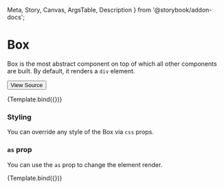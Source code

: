   Meta,
  Story,
  Canvas,
  ArgsTable,
  Description
} from '@storybook/addon-docs';


<Meta title="Layout/Box" component={Box} />

# Box

Box is the most abstract component on top of which all other components are built. By default, it renders a `div` element.

[<Button size='medium'>View Source</Button>](https://github.com/smurph7/stitch-ui/blob/main/src/components/Box/Box.tsx)


<Canvas>
  <Story
    name="Box"
    args={{
      children: 'This is a box',
      css: {
        bg: '$mint5',
        p: '$5',
        fontFamily: '$body'
      }
    }}
  >
    {Template.bind({})}
  </Story>
</Canvas>

### Styling

You can override any style of the Box via `css` props.

### `as` prop

You can use the `as` prop to change the element render.

<Canvas>
  <Story
    name="as Prop"
    args={{
      as: 'button',
      children: 'This is a box as a button',
      css: {
        p: '$2',
        bg: '$mint5',
        fontFamily: '$body',
        borderRadius: '$2',
        border: 'none',
        cursor: 'pointer'
      }
    }}
  >
    {Template.bind({})}
  </Story>
</Canvas>
